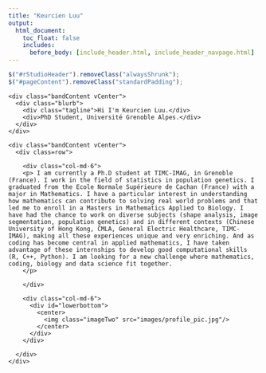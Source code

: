 ```yaml
---
title: "Keurcien Luu"
output:
  html_document:
    toc_float: false
    includes:
      before_body: [include_header.html, include_header_navpage.html]
---
```



```js
$("#rStudioHeader").removeClass("alwaysShrunk");
$("#pageContent").removeClass("standardPadding");
```


<!--html_preserve-->

<div id="homeContent">
  <div class="band full blue first rightText">
    <div class="bandContent vCenter">
      <div class="blurb">
        <div class="tagline">Hi I'm Keurcien Luu.</div>
        <div>PhD Student, Université Grenoble Alpes.</div>
      </div>
    </div>
  </div>

  <div class="band full gray1 second leftText">
    <div class="bandContent vCenter">
      <div class=row">

        <div class="col-md-6">
        <p> I am currently a Ph.D student at TIMC-IMAG, in Grenoble (France). I work in the field of statistics in population genetics. I graduated from the Ecole Normale Supérieure de Cachan (France) with a major in Mathematics. I have a particular interest in understanding how mathematics can contribute to solving real world problems and that led me to enroll in a Masters in Mathematics Applied to Biology. I have had the chance to work on diverse subjects (shape analysis, image segmentation, population genetics) and in different contexts (Chinese University of Hong Kong, CMLA, General Electric Healthcare, TIMC-IMAG), making all these experiences unique and very enriching. And as coding has become central in applied mathematics, I have taken advantage of these internships to develop good computational skills (R, C++, Python). I am looking for a new challenge where mathematics, coding, biology and data science fit together.
        </p>
        
        </div>

        <div class="col-md-6">
          <div id="lowerbottom">
            <center>
              <img class="imageTwo" src="images/profile_pic.jpg"/>
            </center>
          </div>
        </div>

      </div>
    </div>
  </div>
<!--/html_preserve-->
